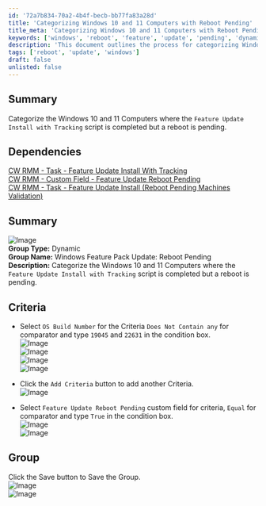 ```yaml
---
id: '72a7b834-70a2-4b4f-becb-bb77fa83a28d'
title: 'Categorizing Windows 10 and 11 Computers with Reboot Pending'
title_meta: 'Categorizing Windows 10 and 11 Computers with Reboot Pending'
keywords: ['windows', 'reboot', 'feature', 'update', 'pending', 'dynamic', 'group']
description: 'This document outlines the process for categorizing Windows 10 and 11 computers where the Feature Update Install with Tracking script has been completed but a reboot is still pending. It includes dependencies, criteria for selection, and steps to create a dynamic group for better management.'
tags: ['reboot', 'update', 'windows']
draft: false
unlisted: false
---
```

## Summary

Categorize the Windows 10 and 11 Computers where the `Feature Update Install with Tracking` script is completed but a reboot is pending.

## Dependencies

[CW RMM - Task - Feature Update Install With Tracking](https://proval.itglue.com/DOC-5078775-12947845)  
[CW RMM - Custom Field - Feature Update Reboot Pending](https://proval.itglue.com/DOC-5078775-14592255)  
[CW RMM - Task - Feature Update Install (Reboot Pending Machines Validation)](https://proval.itglue.com/DOC-5078775-14591604)  

## Summary

![Image](../../../static/img/Windows-Feature-Pack-Update-Reboot-Pending/image_1.png)  
**Group Type:** Dynamic  
**Group Name:** Windows Feature Pack Update: Reboot Pending  
**Description:** Categorize the Windows 10 and 11 Computers where the `Feature Update Install with Tracking` script is completed but a reboot is pending.

## Criteria

- Select `OS Build Number` for the Criteria `Does Not Contain any` for comparator and type `19045` and `22631` in the condition box.  
![Image](../../../static/img/Windows-Feature-Pack-Update-Reboot-Pending/image_2.png)  
![Image](../../../static/img/Windows-Feature-Pack-Update-Reboot-Pending/image_3.png)  
![Image](../../../static/img/Windows-Feature-Pack-Update-Reboot-Pending/image_4.png)  
![Image](../../../static/img/Windows-Feature-Pack-Update-Reboot-Pending/image_5.png)  

- Click the `Add Criteria` button to add another Criteria.  
![Image](../../../static/img/Windows-Feature-Pack-Update-Reboot-Pending/image_6.png)  

- Select `Feature Update Reboot Pending` custom field for criteria, `Equal` for comparator and type `True` in the condition box.  
![Image](../../../static/img/Windows-Feature-Pack-Update-Reboot-Pending/image_7.png)  
![Image](../../../static/img/Windows-Feature-Pack-Update-Reboot-Pending/image_8.png)  

## Group

Click the Save button to Save the Group.  
![Image](../../../static/img/Windows-Feature-Pack-Update-Reboot-Pending/image_9.png)  
![Image](../../../static/img/Windows-Feature-Pack-Update-Reboot-Pending/image_10.png)  











